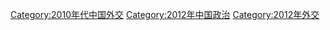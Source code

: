 [[Category:2010年代中国外交|Category:2010年代中国外交]]
[[Category:2012年中国政治|Category:2012年中国政治]]
[[Category:2012年外交|Category:2012年外交]]